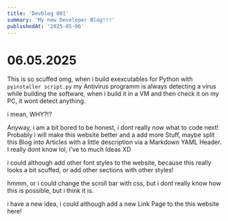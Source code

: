 ```yaml
---
title: 'Devblog 001'
summary: 'My new Develeper Blog!!!'
publishedAt: '2025-05-06'
---
```


# 06.05.2025

This is so scuffed omg, when i build exexcutables for Python
with `pyinstaller script.py` my Antivirus programm is always
detecting a virus while building the software, when i build
it in a VM and then check it on my PC, it wont detect anything.


i mean, WHY?!?

Anyway, i am a bit bored to be honest, i dont really now what
to code next! Probably i will make this website better and a
add more Stuff, maybe split this Blog into Articles with a
little description via a Markdown YAML Header. I really dont
know lol, i've to much Ideas XD

i could although add other font styles to the website, because
this really looks a bit scuffed, or add other sections with
other styles!

hmmm, or i could change the scroll bar with css, but i dont
really know how this is possible, but i think it is.


i have a new idea, i could although add a new Link Page to the
this website here!
